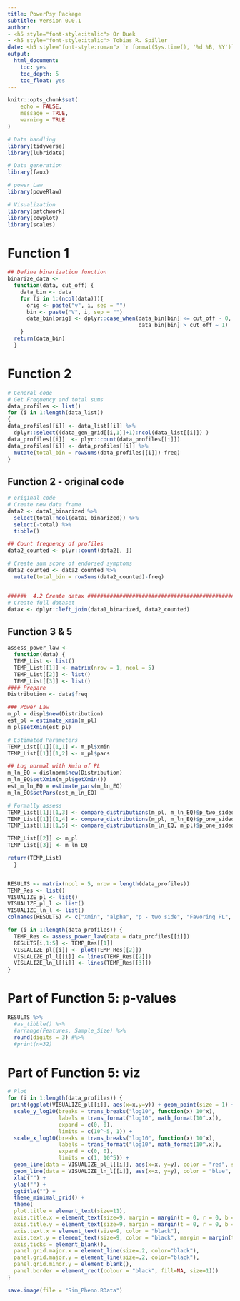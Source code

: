 ```yaml
---
title: PowerPsy Package
subtitle: Version 0.0.1
author:
- <h5 style="font-style:italic"> Or Duek
- <h5 style="font-style:italic"> Tobias R. Spiller 
date: <h5 style="font-style:roman"> `r format(Sys.time(), '%d %B, %Y')`
output:
  html_document:
    toc: yes
    toc_depth: 5
    toc_float: yes
---
```


```r
knitr::opts_chunk$set(
	echo = FALSE,
	message = TRUE,
	warning = TRUE
)
```

```r
# Data handling
library(tidyverse)
library(lubridate)

# Data generation
library(faux)

# power Law
library(poweRlaw)

# Visualization
library(patchwork)
library(cowplot)
library(scales)
```

# Function 1
```r
## Define binarization function 
binarize_data <- 
  function(data, cut_off) {
    data_bin <- data
    for (i in 1:(ncol(data))){
      orig <- paste("v", i, sep = "")
      bin <- paste("V", i, sep = "")
      data_bin[orig] <- dplyr::case_when(data_bin[bin] <= cut_off ~ 0, 
                                         data_bin[bin] > cut_off ~ 1) 
    }
  return(data_bin)
  }
```

# Function 2 
```r

# General code
# Get Frequency and total sums
data_profiles <- list()
for (i in 1:length(data_list)) 
{
data_profiles[[i]] <- data_list[[i]] %>% 
  dplyr::select((data_gen_grid[[i,1]]+1):ncol(data_list[[i]]) )
data_profiles[[i]]  <- plyr::count(data_profiles[[i]])
data_profiles[[i]] <- data_profiles[[i]] %>% 
  mutate(total_bin = rowSums(data_profiles[[i]])-freq)
}
```

## Function 2 -  original code
```r
# original code
# Create new data frame
data2 <- data1_binarized %>% 
  select(total:ncol(data1_binarized)) %>% 
  select(-total) %>% 
  tibble()

## Count frequency of profiles
data2_counted <- plyr::count(data2[, ])

# Create sum score of endorsed symptoms
data2_counted <- data2_counted %>% 
  mutate(total_bin = rowSums(data2_counted)-freq)


######  4.2 Create datax ########################################################
# Create full dataset
datax <- dplyr::left_join(data1_binarized, data2_counted)
```


## Function 3 & 5
```r

assess_power_law <- 
  function(data) {
  TEMP_List <- list()
  TEMP_List[[1]] <- matrix(nrow = 1, ncol = 5)
  TEMP_List[[2]] <- list()
  TEMP_List[[3]] <- list()
#### Prepare
Distribution <- data$freq

### Power Law
m_pl = displ$new(Distribution)
est_pl = estimate_xmin(m_pl)
m_pl$setXmin(est_pl)

# Estimated Parameters
TEMP_List[[1]][1,1] <- m_pl$xmin
TEMP_List[[1]][1,2] <- m_pl$pars

## Log normal with Xmin of PL
m_ln_EQ = dislnorm$new(Distribution) 
m_ln_EQ$setXmin(m_pl$getXmin())
est_m_ln_EQ = estimate_pars(m_ln_EQ)
m_ln_EQ$setPars(est_m_ln_EQ)

# Formally assess
TEMP_List[[1]][1,3] <- compare_distributions(m_pl, m_ln_EQ)$p_two_sided #   p < 0.05  -> none of the two has better fit
TEMP_List[[1]][1,4] <- compare_distributions(m_pl, m_ln_EQ)$p_one_sided #   p < 0.05 -> m_ln_EQ  better fit
TEMP_List[[1]][1,5] <- compare_distributions(m_ln_EQ, m_pl)$p_one_sided #   p < 0.05 -> m_pl better fi

TEMP_List[[2]] <- m_pl
TEMP_List[[3]] <- m_ln_EQ

return(TEMP_List)
  }


RESULTS <- matrix(ncol = 5, nrow = length(data_profiles)) 
TEMP_Res <- list()
VISUALIZE_pl <- list()
VISUALIZE_pl_l <- list()
VISUALIZE_ln_l <- list()
colnames(RESULTS) <- c("Xmin", "alpha", "p - two side", "Favoring PL", "Favoring LN")

for (i in 1:length(data_profiles)) {
  TEMP_Res <- assess_power_law(data = data_profiles[[i]])
  RESULTS[i,1:5] <- TEMP_Res[[1]]
  VISUALIZE_pl[[i]] <- plot(TEMP_Res[[2]])
  VISUALIZE_pl_l[[i]] <- lines(TEMP_Res[[2]])
  VISUALIZE_ln_l[[i]] <- lines(TEMP_Res[[3]])
}

```

# Part of Function 5: p-values
```r
RESULTS %>% 
  #as_tibble() %>% 
  #arrange(Features, Sample_Size) %>% 
  round(digits = 3) #%>% 
  #print(n=32)

```

# Part of Function 5: viz
```r
# Plot
for (i in 1:length(data_profiles)) {
 print(ggplot(VISUALIZE_pl[[i]], aes(x=x,y=y)) + geom_point(size = 1) +
  scale_y_log10(breaks = trans_breaks("log10", function(x) 10^x),
                labels = trans_format("log10", math_format(10^.x)),
                expand = c(0, 0),
                limits = c(10^-5, 1)) + 
  scale_x_log10(breaks = trans_breaks("log10", function(x) 10^x),
                labels = trans_format("log10", math_format(10^.x)),
                expand = c(0, 0),
                limits = c(1, 10^5)) + 
  geom_line(data = VISUALIZE_pl_l[[i]], aes(x=x, y=y), color = "red", size = 0.4) + 
  geom_line(data = VISUALIZE_ln_l[[i]], aes(x=x, y=y), color = "blue", size = 0.4,linetype = "dashed")+ 
  xlab("") + 
  ylab("") +
  ggtitle("") +
  theme_minimal_grid() +
  theme(
  plot.title = element_text(size=11),
  axis.title.x = element_text(size=9, margin = margin(t = 0, r = 0, b = 0, l = 0)),
  axis.title.y = element_text(size=9, margin = margin(t = 0, r = 0, b = 0, l = 0)),
  axis.text.x = element_text(size=9, color = "black"),
  axis.text.y = element_text(size=9, color = "black", margin = margin(t = 0, r = 0, b = 0, l = 5)),
  axis.ticks = element_blank(),
  panel.grid.major.x = element_line(size=.2, color="black"), 
  panel.grid.major.y = element_line(size=.2, color="black"), 
  panel.grid.minor.y = element_blank(), 
  panel.border = element_rect(colour = "black", fill=NA, size=1)))
}
```


```r
save.image(file = "Sim_Pheno.RData")
```